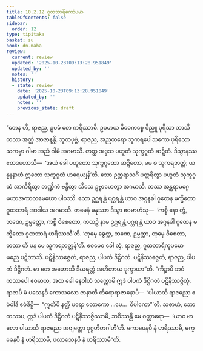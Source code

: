 ```yaml
---
title: 10.2.12 ဂူထဘာရိကော်ပမာ
tableOfContents: false
sidebar:
  order: 12
type: tipitaka
basket: su
book: dn-maha
review:
  current: review
  updated: '2025-10-23T09:13:28.951849'
  updated_by: ''
  notes: ''
  history:
  - state: review
    date: '2025-10-23T09:13:28.951849'
    updated_by: ''
    notes: ''
    previous_state: draft
---
```



<ReviewStatus review={frontmatter.review} showDetails={true} />

<HypothesisAnnotation frontmatter={frontmatter} />

<DynamicBreadcrumb />

<Division number="432" book="dn-maha" e="ch" v="7" p="275">

<Paragraph number="1127" book="dn-maha">
“တေန ဟိ, ရာဇည, ဥပမံ တေ ကရိဿာမိ. ဥပမာယ မိဓေကစ္စေ ဝိညူ ပုရိသာ ဘာသိတဿ အတ္ထံ အာဇာနန္တိ. ဘူတပုဗ္ဗံ, ရာဇည, အညတရော သူကရပေါသကော ပုရိသော သကမှာ ဂါမာ အညံ ဂါမံ အဂမာသိ. တတ္ထ အဒ္ဒသ ပဟူတံ သုက္ခဂူထံ ဆဍ္ဍိတံ. ဒိသွာနဿ ဧတဒဟောသိ—  ‘အယံ ခေါ ပဟူတော သုက္ခဂူထော ဆဍ္ဍိတော, မမ စ သူကရဘတ္တံ; ယန္နူနာဟံ ဣတော သုက္ခဂူထံ ဟရေယျန်’တိ. သော ဥတ္တရာသင်္ဂံ ပတ္ထရိတွာ ပဟူတံ သုက္ခဂူထံ အာကိရိတွာ ဘဏ္ဍိကံ ဗန္ဓိတွာ သီသေ ဥဗ္ဗာဟေတွာ အဂမာသိ. တဿ အန္တရာမဂ္ဂေ မဟာအကာလမေဃော ပါဝဿိ. သော ဥဂ္ဃရန္တံ ပဂ္ဃရန္တံ ယာဝ အဂ္ဂနခါ ဂူထေန မက္ခိတော ဂူထဘာရံ အာဒါယ အဂမာသိ. တမေနံ မနုဿာ ဒိသွာ ဧဝမာဟံသု—  ‘ကစ္စိ နော တွံ, ဘဏေ, ဥမ္မတ္တော, ကစ္စိ ဝိစေတော, ကထဉှိ နာမ ဥဂ္ဃရန္တံ ပဂ္ဃရန္တံ ယာဝ အဂ္ဂနခါ ဂူထေန မက္ခိတော ဂူထဘာရံ ဟရိဿသီ’တိ. ‘တုမှေ ခွေတ္ထ, ဘဏေ, ဥမ္မတ္တာ, တုမှေ ဝိစေတာ, တထာ ဟိ ပန မေ သူကရဘတ္တန်’တိ. ဧဝမေဝ ခေါ တွံ, ရာဇည, ဂူထဘာရိကူပမော မညေ ပဋိဘာသိ. ပဋိနိဿဇ္ဇေတံ, ရာဇည, ပါပကံ ဒိဋ္ဌိဂတံ. ပဋိနိဿဇ္ဇေတံ, ရာဇည, ပါပကံ ဒိဋ္ဌိဂတံ. မာ တေ အဟောသိ ဒီဃရတ္တံ အဟိတာယ ဒုက္ခာယာ”တိ.
</Paragraph>

</Division>
<Division number="433" book="dn-maha" e="ch" v="7" p="275">

<Paragraph number="1128" book="dn-maha">
“ကိဉ္စာပိ ဘဝံ ကဿပေါ ဧဝမာဟ, အထ ခေါ နေဝါဟံ သက္ကောမိ ဣဒံ ပါပကံ ဒိဋ္ဌိဂတံ ပဋိနိဿဇ္ဇိတုံ. ရာဇာပိ မံ ပသေနဒိ ကောသလော ဇာနာတိ တိရောရာဇာနောပိ—  ‘ပါယာသိ ရာဇညော ဧဝံဝါဒီ ဧဝံဒိဋ္ဌီ—  “ဣတိပိ နတ္ထိ ပရော လောကော …ပေ…  ဝိပါကော”’တိ. သစာဟံ, ဘော ကဿပ, ဣဒံ ပါပကံ ဒိဋ္ဌိဂတံ ပဋိနိဿဇ္ဇိဿာမိ, ဘဝိဿန္တိ မေ ဝတ္တာရော—  ‘ယာဝ ဗာလော ပါယာသိ ရာဇညော အဗျတ္တော ဒုဂ္ဂဟိတဂါဟီ’တိ. ကောပေနပိ နံ ဟရိဿာမိ, မက္ခေနပိ နံ ဟရိဿာမိ, ပလာသေနပိ နံ ဟရိဿာမီ”တိ.
</Paragraph>
</Division>